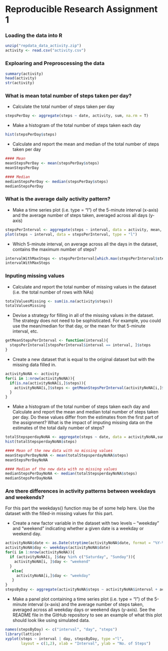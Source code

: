 Reproducible Research Assignment 1
=======================

### Loading the data into R

```{r}
unzip("repdata_data_activity.zip")
activity <- read.csv("activity.csv")
```

### Exploaring and Preproscessing the data

```{r}
summary(activity)
head(activity)
str(activity)
```

### What is mean total number of steps taken per day?

* Calculate the total number of steps taken per day
```{r}
stepsPerDay <- aggregate(steps ~ date, activity, sum, na.rm = T)
```


* Make a histogram of the total number of steps taken each day
```{r}
hist(stepsPerDay$steps)
```


* Calculate and report the mean and median of the total number of steps taken per day
```{r}
#### Mean
meanStepsPerDay <- mean(stepsPerDay$steps)
meanStepsPerDay

#### Median
medianStepsPerDay <- median(stepsPerDay$steps)
medianStepsPerDay
```

### What is the average daily activity pattern?


* Make a time series plot (i.e. \color{red}{\verb|type = "l"|}type = "l") of the 5-minute interval (x-axis) and the average number of steps taken, averaged across all days (y-axis)
```{r}
stepsPerInterval <- aggregate(steps ~ interval, data = activity, mean, na.rm = T)
plot(steps ~ interval, data = stepsPerInterval, type = "l")
```

* Which 5-minute interval, on average across all the days in the dataset, contains the maximum number of steps?
```{r}
intervalWithMaxSteps <- stepsPerInterval[which.max(stepsPerInterval$steps),]$interval
intervalWithMaxSteps
```

### Inputing missing values

* Calculate and report the total number of missing values in the dataset (i.e. the total number of rows with \color{red}{\verb|NA|}NAs)
```{r}
totalValuesMissing <- sum(is.na(activity$steps))
totalValuesMissing
```

* Devise a strategy for filling in all of the missing values in the dataset. The strategy does not need to be sophisticated. For example, you could use the mean/median for that day, or the mean for that 5-minute interval, etc.
```{r}
getMeanStepsPerInterval <- function(interval){
  stepsPerInterval[stepsPerInterval$interval == interval, ]$steps
}
```

* Create a new dataset that is equal to the original dataset but with the missing data filled in.
```{r}
activityNoNA <- activity
for(i in 1:nrow(activityNoNA)){
  if(is.na(activityNoNA[i,]$steps)){
    activityNoNA[i,]$steps <- getMeanStepsPerInterval(activityNoNA[i,]$interval)
  }
}
```

* Make a histogram of the total number of steps taken each day and Calculate and report the mean and median total number of steps taken per day. Do these values differ from the estimates from the first part of the assignment? What is the impact of imputing missing data on the estimates of the total daily number of steps?
```{r}
totalStepsperdayNoNA <- aggregate(steps ~ date, data = activityNoNA,sum)
hist(totalStepsperdayNoNA$steps)

#### Mean of the new data with no missing values
meanStepsPerDayNoNA <- mean(totalStepsperdayNoNA$steps)
meanStepsPerDayNoNA

#### Median of the new data with no missing values
medianStepsPerDayNoNA <- median(totalStepsperdayNoNA$steps)
medianStepsPerDayNoNA
```

### Are there differences in activity patterns between weekdays and weekends?
For this part the \color{red}{\verb|weekdays()|}weekdays() function may be of some help here. Use the dataset with the filled-in missing values for this part.

* Create a new factor variable in the dataset with two levels – “weekday” and “weekend” indicating whether a given date is a weekday or weekend day.
```{r}
activityNoNA$date <- as.Date(strptime(activityNoNA$date, format = "%Y-%m-%d"))
activityNoNA$day <- weekdays(activityNoNA$date)
for(i in 1:nrow(activityNoNA)){
  if (activityNoNA[i, ]$day %in% c("Saturday", "Sunday")){
    activityNoNA[i, ]$day <- "weekend"
  }
   else{
     activityNoNA[i,]$day <- "weekday"
   } 
}
stepsByDay <- aggregate(activityNoNA$steps ~ activityNoNA$interval + activityNoNA$day, activityNoNA, mean)
```

* Make a panel plot containing a time series plot (i.e. \color{red}{\verb|type = "l"|}type = "l") of the 5-minute interval (x-axis) and the average number of steps taken, averaged across all weekday days or weekend days (y-axis). See the README file in the GitHub repository to see an example of what this plot should look like using simulated data.
```{r}
names(stepsByDay) <- c("interval", "day", "steps")
library(lattice)
xyplot(steps ~ interval | day, stepsByDay, type ="l", 
       layout = c(1,2), xlab = "Interval", ylab = "No. of Steps")
```       
